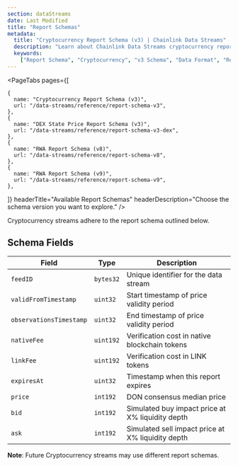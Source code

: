 ```yaml
---
section: dataStreams
date: Last Modified
title: "Report Schemas"
metadata:
  title: "Cryptocurrency Report Schema (v3) | Chainlink Data Streams"
  description: "Learn about Chainlink Data Streams cryptocurrency report schema (v3), including fields, encoding, and examples to integrate market data into your applications."
  keywords:
    ["Report Schema", "Cryptocurrency", "v3 Schema", "Data Format", "Report Structure", "Liquidity-Weighted", "Bid-Ask"]
---
```



<DataStreams section="dsNotes" />

<PageTabs
  pages={[

    {
      name: "Cryptocurrency Report Schema (v3)",
      url: "/data-streams/reference/report-schema-v3",
    },
    {
      name: "DEX State Price Report Schema (v3)",
      url: "/data-streams/reference/report-schema-v3-dex",
    },
    {
      name: "RWA Report Schema (v8)",
      url: "/data-streams/reference/report-schema-v8",
    },
    {
      name: "RWA Report Schema (v9)",
      url: "/data-streams/reference/report-schema-v9",
    },

]}
headerTitle="Available Report Schemas"
headerDescription="Choose the schema version you want to explore."
/>

Cryptocurrency streams adhere to the report schema outlined below.

## Schema Fields

| Field                   | Type      | Description                                       |
| ----------------------- | --------- | ------------------------------------------------- |
| `feedID`                | `bytes32` | Unique identifier for the data stream             |
| `validFromTimestamp`    | `uint32`  | Start timestamp of price validity period          |
| `observationsTimestamp` | `uint32`  | End timestamp of price validity period            |
| `nativeFee`             | `uint192` | Verification cost in native blockchain tokens     |
| `linkFee`               | `uint192` | Verification cost in LINK tokens                  |
| `expiresAt`             | `uint32`  | Timestamp when this report expires                |
| `price`                 | `int192`  | DON consensus median price                        |
| `bid`                   | `int192`  | Simulated buy impact price at X% liquidity depth  |
| `ask`                   | `int192`  | Simulated sell impact price at X% liquidity depth |

**Note**: Future Cryptocurrency streams may use different report schemas.
